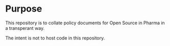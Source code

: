 # Purpose {.unnumbered}

This repository is to collate policy documents for Open Source 
in Pharma in a transperant way.

The intent is not to host code in this repository.
